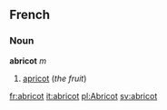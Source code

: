 ==French==
===Noun===
'''abricot''' ''m''

#[[apricot]] (''the fruit'')

[[fr:abricot]]
[[it:abricot]]
[[pl:Abricot]]
[[sv:abricot]]